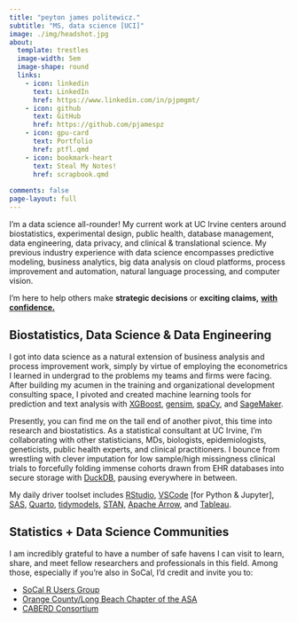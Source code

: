 ```yaml
---
title: "peyton james politewicz."
subtitle: "MS, data science [UCI]"
image: ./img/headshot.jpg
about:
  template: trestles
  image-width: 5em
  image-shape: round
  links:
    - icon: linkedin
      text: LinkedIn
      href: https://www.linkedin.com/in/pjpmgmt/
    - icon: github
      text: GitHub
      href: https://github.com/pjamespz
    - icon: gpu-card
      text: Portfolio
      href: ptfl.qmd
    - icon: bookmark-heart
      text: Steal My Notes!
      href: scrapbook.qmd
      
comments: false
page-layout: full
---
```


I'm a data science all-rounder! My current work at UC Irvine centers around biostatistics, experimental design, public health, database management, data engineering, data privacy, and clinical & translational science. My previous industry experience with data science encompasses predictive modeling, business analytics, big data analysis on cloud platforms, process improvement and automation, natural language processing, and computer vision.

I'm here to help others make **strategic decisions** or **exciting claims,** [**with confidence.**]{.underline}

## Biostatistics, Data Science & Data Engineering

I got into data science as a natural extension of business analysis and process improvement work, simply by virtue of employing the econometrics I learned in undergrad to the problems my teams and firms were facing. After building my acumen in the training and organizational development consulting space, I pivoted and created machine learning tools for prediction and text analysis with [XGBoost](https://xgboost.readthedocs.io/en/stable/), [gensim](https://radimrehurek.com/gensim/), [spaCy](https://spacy.io/), and [SageMaker](https://aws.amazon.com/sagemaker/).

Presently, you can find me on the tail end of another pivot, this time into research and biostatistics. As a statistical consultant at UC Irvine, I'm collaborating with other statisticians, MDs, biologists, epidemiologists, geneticists, public health experts, and clinical practitioners. I bounce from wrestling with clever imputation for low sample/high missingness clinical trials to forcefully folding immense cohorts drawn from EHR databases into secure storage with [DuckDB](https://duckdb.org/), pausing everywhere in between.

My daily driver toolset includes [RStudio](https://posit.co/download/rstudio-desktop/), [VSCode](https://code.visualstudio.com/) \[for Python & Jupyter\], [SAS](https://www.sas.com/en_us/software/stat.html), [Quarto](https://quarto.org/), [tidymodels](https://www.tidymodels.org/packages), [STAN](https://mc-stan.org/), [Apache Arrow](https://arrow.apache.org/), and [Tableau](https://www.tableau.com/).

## Statistics + Data Science Communities

I am incredibly grateful to have a number of safe havens I can visit to learn, share, and meet fellow researchers and professionals in this field. Among those, especially if you're also in SoCal, I'd credit and invite you to:

-   [SoCal R Users Group](https://www.meetup.com/socal-rug/ "SoCal RUG meets on a monthly basis for online and in-person events")
-   [Orange County/Long Beach Chapter of the ASA](https://community.amstat.org/oclb/home "Official ASA cluster for the area, full of sharp and clever folks from Long Beach to Irvine to Fullerton!")
-   [CABERD Consortium](https://med.stanford.edu/spectrum/ctsa-cores-and-programs/research-methods-core/berd/caberd-consortium.html)
